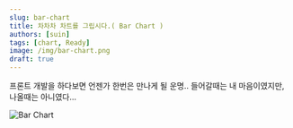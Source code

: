 ```yaml
---
slug: bar-chart
title: 차차차 차트를 그립시다.( Bar Chart )
authors: [suin]
tags: [chart, Ready]
image: /img/bar-chart.png
draft: true
---
```


프론트 개발을 하다보면 언젠가 한번은 만나게 될 운명.. 들어갈때는 내 마음이였지만, 나올때는 아니였다...

<!--truncate-->

![Bar Chart](/img/bar-chart.png)
